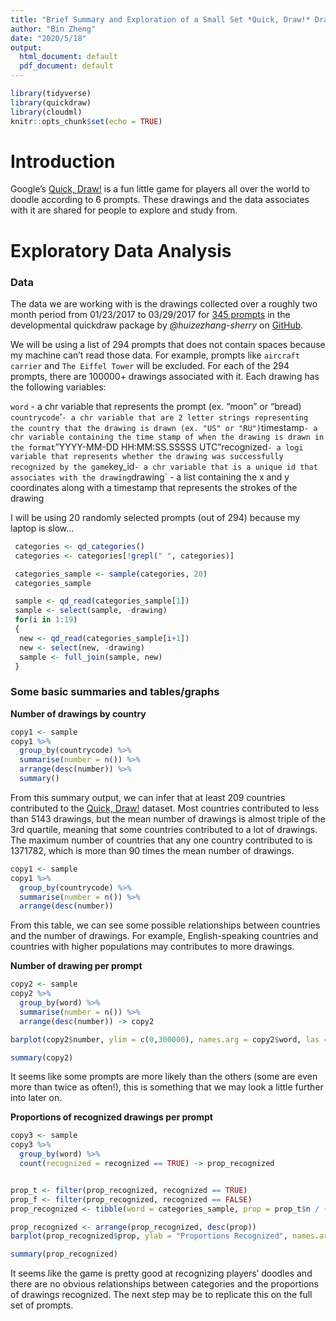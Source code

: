 ---
title: "Brief Summary and Exploration of a Small Set *Quick, Draw!* Drawings"
author: "Bin Zheng"
date: "2020/5/18"
output:
  html_document: default
  pdf_document: default
---

```{r setup, include=FALSE}
library(tidyverse)
library(quickdraw)
library(cloudml)
knitr::opts_chunk$set(echo = TRUE)
```


# Introduction

Google's [Quick, Draw!](https://quickdraw.withgoogle.com/) is a fun little game for players all over the world to doodle according to 6 prompts. These drawings and the data associates with it are shared for people to explore and study from.


# Exploratory Data Analysis

### Data

The data we are working with is the drawings collected over a roughly two month period from 01/23/2017 to 03/29/2017 for [345 prompts](https://github.com/googlecreativelab/quickdraw-dataset/blob/master/categories.txt) in the developmental quickdraw package by *@huizezhang-sherry* on [GitHub](https://github.com/huizezhang-sherry/quickdraw). 

We will be using a list of 294 prompts that does not contain spaces because my machine can't read those data. For example, prompts like `aircraft carrier` and `The Eiffel Tower` will be excluded. For each of the 294 prompts, there are 100000+ drawings associated with it. Each drawing has the following variables:

`word` - a chr variable that represents the prompt (ex. "moon" or "bread)  
`countrycode`'`- a chr variable that are 2 letter strings representing the country that the drawing is drawn (ex. "US" or "RU")  
`timestamp`- a chr variable containing the time stamp of when the drawing is drawn in the format`"YYYY-MM-DD HH:MM:SS.SSSSS UTC"`    
`recognized` - a logi variable that represents whether the drawing was successfully recognized by the game     
`key_id` - a chr variable that is a unique id that associates with the drawing     
`drawing` - a list containing the x and y coordinates along with a timestamp that represents the strokes of the drawing     

I will be using 20 randomly selected prompts (out of 294) because my laptop is slow...

```{r, include=FALSE}
 categories <- qd_categories()
 categories <- categories[!grepl(" ", categories)]

 categories_sample <- sample(categories, 20)
 categories_sample

 sample <- qd_read(categories_sample[1])
 sample <- select(sample, -drawing)
 for(i in 1:19)
 {
  new <- qd_read(categories_sample[i+1])
  new <- select(new, -drawing)
  sample <- full_join(sample, new)
 }
```

### Some basic summaries and tables/graphs

**Number of drawings by country**


```{r}
copy1 <- sample
copy1 %>%
  group_by(countrycode) %>%
  summarise(number = n()) %>%
  arrange(desc(number)) %>%
  summary()
```

From this summary output, we can infer that at least 209 countries contributed to the [Quick, Draw!](https://quickdraw.withgoogle.com/) dataset. Most countries contributed to less than 5143 drawings, but the mean number of drawings is almost triple of the 3rd quartile, meaning that some countries contributed to a lot of drawings. The maximum number of countries that any one country contributed to is 1371782, which is more than 90 times the mean number of drawings. 

```{r}
copy1 <- sample
copy1 %>%
  group_by(countrycode) %>%
  summarise(number = n()) %>%
  arrange(desc(number))
```

From this table, we can see some possible relationships between countries and the number of drawings. For example, English-speaking countries and countries with higher populations may contributes to more drawings. 

**Number of drawing per prompt**

```{r}
copy2 <- sample
copy2 %>%
  group_by(word) %>%
  summarise(number = n()) %>%
  arrange(desc(number)) -> copy2

barplot(copy2$number, ylim = c(0,300000), names.arg = copy2$word, las = 2, cex.names = 0.8)

summary(copy2)
```

It seems like some prompts are more likely than the others (some are even more than twice as often!), this is something that we may look a little further into later on.


**Proportions of recognized drawings per prompt**

```{r}
copy3 <- sample
copy3 %>%
  group_by(word) %>%
  count(recognized = recognized == TRUE) -> prop_recognized


prop_t <- filter(prop_recognized, recognized == TRUE)
prop_f <- filter(prop_recognized, recognized == FALSE)
prop_recognized <- tibble(word = categories_sample, prop = prop_t$n / (prop_t$n + prop_f$n))

prop_recognized <- arrange(prop_recognized, desc(prop))
barplot(prop_recognized$prop, ylab = "Proportions Recognized", names.arg = prop_recognized$word, las = 2, ylim = c(0,1), cex.names = 0.8)

summary(prop_recognized)

```

It seems like the game is pretty good at recognizing players' doodles and there are no obvious relationships between categories and the proportions of drawings recognized. The next step may be to replicate this on the full set of prompts.  























